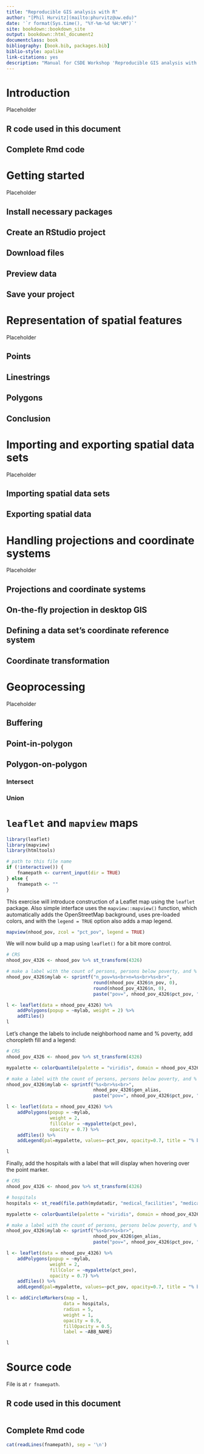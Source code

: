 ```yaml
--- 
title: "Reproducible GIS analysis with R"
author: "[Phil Hurvitz](mailto:phurvitz@uw.edu)"
date: '`r format(Sys.time(), "%Y-%m-%d %H:%M")`'
site: bookdown::bookdown_site
output: bookdown::html_document2
documentclass: book
bibliography: [book.bib, packages.bib]
biblio-style: apalike
link-citations: yes
description: "Manual for CSDE Workshop 'Reproducible GIS analysis with R'"
---
```


# Introduction

Placeholder


## R code used in this document
## Complete Rmd code

<!--chapter:end:index.Rmd-->


# Getting started {#getting_started}

Placeholder


## Install necessary packages
## Create an RStudio project
## Download files
## Preview data
## Save your project

<!--chapter:end:010-getting_started.Rmd-->


# Representation of spatial features {#representation}

Placeholder


## Points {#points}
## Linestrings
## Polygons
## Conclusion

<!--chapter:end:020-representation.Rmd-->


# Importing and exporting spatial data sets {#import-export}

Placeholder


## Importing spatial data sets
## Exporting spatial data {#export}

<!--chapter:end:030-import_export.Rmd-->


# Handling projections and coordinate systems {#crs}

Placeholder


## Projections and coordinate systems
## On-the-fly projection in desktop GIS
## Defining a data set's coordinate reference system
## Coordinate transformation

<!--chapter:end:040-crs.Rmd-->


# Geoprocessing {#geoprocessing}

Placeholder


## Buffering
## Point-in-polygon
## Polygon-on-polygon
### Intersect
### Union

<!--chapter:end:050-overlay.Rmd-->

# `leaflet` and `mapview` maps {#leaflet}
```r
library(leaflet)
library(mapview)
library(htmltools)

# path to this file name
if (!interactive()) {
    fnamepath <- current_input(dir = TRUE)
} else {
    fnamepath <- ""
}
```

This exercise will introduce construction of a Leaflet map using the `leaflet` package. Also simple interface uses the `mapview::mapview()` function, which automatically adds the OpenStreetMap background, uses pre-loaded colors, and with the `legend = TRUE` option also adds a map legend.

```r
mapview(nhood_pov, zcol = "pct_pov", legend = TRUE)
```

We will now build up a map using `leaflet()` for a bit more control.

```r
# CRS
nhood_pov_4326 <- nhood_pov %>% st_transform(4326)

# make a label with the count of persons, persons below poverty, and % poverty
nhood_pov_4326$mylab <- sprintf("n_pov=%s<br>n=%s<br>%s<br>", 
                                round(nhood_pov_4326$n_pov, 0), 
                                round(nhood_pov_4326$n, 0), 
                                paste("pov=", nhood_pov_4326$pct_pov, "%", sep=""))

l <- leaflet(data = nhood_pov_4326) %>%
    addPolygons(popup = ~mylab, weight = 2) %>%
    addTiles()
l
```

Let's change the labels to include neighborhood name and % poverty, add choropleth fill and a legend:

```r
# CRS
nhood_pov_4326 <- nhood_pov %>% st_transform(4326)

mypalette <- colorQuantile(palette = "viridis", domain = nhood_pov_4326$pct_pov, n = 4)

# make a label with the count of persons, persons below poverty, and % poverty
nhood_pov_4326$mylab <- sprintf("%s<br>%s<br>", 
                                nhood_pov_4326$gen_alias, 
                                paste("pov=", nhood_pov_4326$pct_pov, "%", sep=""))

l <- leaflet(data = nhood_pov_4326) %>%
    addPolygons(popup = ~mylab, 
                weight = 2, 
                fillColor = ~mypalette(pct_pov),
                opacity = 0.7) %>%
    addTiles() %>%
    addLegend(pal=mypalette, values=~pct_pov, opacity=0.7, title = "% below poverty", position = "bottomleft" )

l
```

Finally, add the hospitals with a label that will display when hovering over the point marker.

```r
# CRS
nhood_pov_4326 <- nhood_pov %>% st_transform(4326)

# hospitals
hospitals <- st_read(file.path(mydatadir, "medical_facilities", "medical_facilities.shp"), quiet = TRUE) %>% st_transform(4326)

mypalette <- colorQuantile(palette = "viridis", domain = nhood_pov_4326$pct_pov, n = 4)

# make a label with the count of persons, persons below poverty, and % poverty
nhood_pov_4326$mylab <- sprintf("%s<br>%s<br>", 
                                nhood_pov_4326$gen_alias, 
                                paste("pov=", nhood_pov_4326$pct_pov, "%", sep=""))

l <- leaflet(data = nhood_pov_4326) %>%
    addPolygons(popup = ~mylab, 
                weight = 2, 
                fillColor = ~mypalette(pct_pov),
                opacity = 0.7) %>%
    addTiles() %>%
    addLegend(pal=mypalette, values=~pct_pov, opacity=0.7, title = "% below poverty", position = "bottomleft" )

l <- addCircleMarkers(map = l, 
                     data = hospitals,
                     radius = 5, 
                     weight = 1,
                     opacity = 0.9,
                     fillOpacity = 0.5,
                     label = ~ABB_NAME)

l
```

# Source code
File is at `r fnamepath`.

## R code used in this document
```r
```

## Complete Rmd code
```r
cat(readLines(fnamepath), sep = '\n')
```



<!--chapter:end:070-leaflet.Rmd-->

